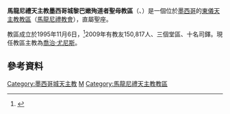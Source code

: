 {{Infobox Roman Catholic diocese
|Roman Catholic Diocese of=馬龍尼禮天主教墨西哥城<br>黎巴嫩殉道者聖母教區
|Latin name of diocese=Eparchia Dominae Nostrae Martyrum <br>Libanensium in Civitate Mexicana Maronitarum
|image=
|caption=
|location= [[墨西哥|墨西哥]]
|territory=
|population=150,817
|rite=[[西敘利亞禮|西敘利亞禮]]
|eastern church=[[馬龍尼禮教會|馬龍尼禮教會]]
|patron=
|province=直屬聖座
|established= 1995年
|cathedral= [[巴尔巴内拉圣母主教座堂|巴尔巴内拉圣母主教座堂]]
|co-cathedral=
|leadership= 主教
|website=http://www.sancharbel.com/
|pope=
|patriarch=
|metropolitan=
|major archbishop=
|ordinary=喬治·尤尼斯
|coadjutor archbishop=
|coadjutor bishop=
|auxiliary=
|emeritus=
}}

'''馬龍尼禮天主教墨西哥城黎巴嫩殉道者聖母教區'''（{{lang-la|Eparchia Dominae Nostrae Martyrum Libanensium in Civitate Mexicana Maronitarum}}、{{lang-es|Eparquía de Nuestra Señora de los Mártires del Líbano en México}}）是一個位於[[墨西哥|墨西哥]]的[[東儀天主教|東儀天主教]][[教區|教區]]（[[馬龍尼禮教會|馬龍尼禮教會]]），直屬聖座。

教區成立於1995年11月6日，<ref>{{Cite web |url=http://www.vatican.va/holy_father/john_paul_ii/apost_constitutions/documents/hf_jp-ii_apc_19951106_cum-christifideles_lt.html |title=升為教區的宗座憲令 |access-date=2013-04-24 |archive-date=2014-05-17 |archive-url=https://web.archive.org/web/20140517002102/http://www.vatican.va/holy_father/john_paul_ii/apost_constitutions/documents/hf_jp-ii_apc_19951106_cum-christifideles_lt.html |dead-url=no }}</ref>2009年有教友150,817人、三個堂區、十名司鐸。現任教區主教為[[喬治·尤尼斯|喬治·尤尼斯]]。

==參考資料==
{{reflist}}
{{馬龍尼禮教會教區}}
{{墨西哥天主教教區}}
[[Category:墨西哥城天主教|Category:墨西哥城天主教]]
[[Category:墨西哥天主教教區|M]]
[[Category:馬龍尼禮天主教教區|Category:馬龍尼禮天主教教區]]
